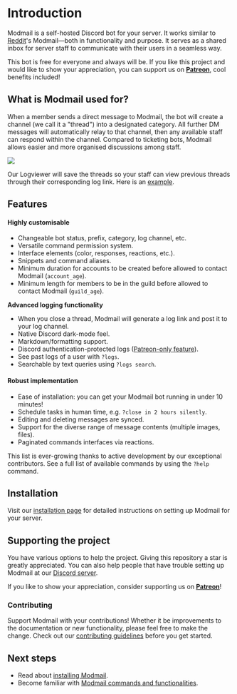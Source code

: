 # Introduction

Modmail is a self-hosted Discord bot for your server. It works similar to [Reddit](https://reddit.zendesk.com/hc/en-us/articles/210896606-What-is-Modmail-)'s Modmail—both in functionality and purpose. It serves as a shared inbox for server staff to communicate with their users in a seamless way.

This bot is free for everyone and always will be. If you like this project and would like to show your appreciation, you can support us on [**Patreon**](https://www.patreon.com/kyber), cool benefits included!

## What is Modmail used for?

When a member sends a direct message to Modmail, the bot will create a channel (we call it a "thread") into a designated category. All further DM messages will automatically relay to that channel, then any available staff can respond within the channel. Compared to ticketing bots, Modmail allows easier and more organised discussions among staff.

![](https://i.imgur.com/fru5Q07.png)

Our Logviewer will save the threads so your staff can view previous threads through their corresponding log link. Here is an [example](https://publicmodmail.logs.vodka/logs/example).

## Features

#### **Highly customisable**

* Changeable bot status, prefix, category, log channel, etc.
* Versatile command permission system.
* Interface elements (color, responses, reactions, etc.).
* Snippets and command aliases.
* Minimum duration for accounts to be created before allowed to contact Modmail (`account_age`).
* Minimum length for members to be in the guild before allowed to contact Modmail (`guild_age`).

**Advanced logging functionality**

* When you close a thread, Modmail will generate a log link and post it to your log channel.
* Native Discord dark-mode feel.
* Markdown/formatting support.
* Discord authentication-protected logs ([Patreon-only feature](https://patreon.com/kyber)).
* See past logs of a user with `?logs`.
* Searchable by text queries using `?logs search`.

#### **Robust implementation**

* Ease of installation: you can get your Modmail bot running in under 10 minutes!
* Schedule tasks in human time, e.g. `?close in 2 hours silently`.
* Editing and deleting messages are synced.
* Support for the diverse range of message contents (multiple images, files).
* Paginated commands interfaces via reactions.

This list is ever-growing thanks to active development by our exceptional contributors. See a full list of available commands by using the `?help` command.

## Installation

Visit our [installation page](/installation) for detailed instructions on setting up Modmail for your server.

## Supporting the project

You have various options to help the project. Giving this repository a star is greatly appreciated. You can also help people that have trouble setting up Modmail at our [Discord server](https://discord.gg/cnUpwrnpYb).&#x20;

If you like to show your appreciation, consider supporting us on [**Patreon**](https://www.patreon.com/kyber)!

### Contributing

Support Modmail with your contributions! Whether it be improvements to the documentation or new functionality, please feel free to make the change. Check out our [contributing guidelines](https://github.com/modmail-dev/modmail/blob/master/.github/CONTRIBUTING.md) before you get started.

## Next steps

* Read about [installing Modmail](installation/).
* Become familiar with [Modmail commands and functionalities](getting-started.md).
